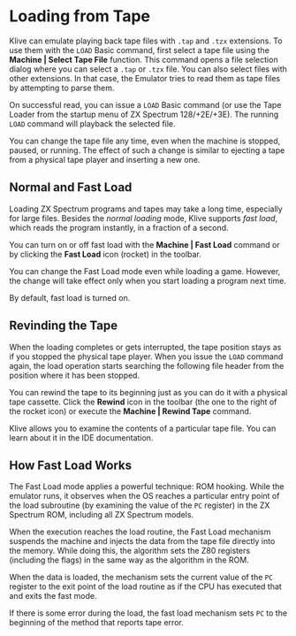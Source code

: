 
# Loading from Tape

Klive can emulate playing back tape files with `.tap` and `.tzx` extensions. To use them with the `LOAD` Basic command, first select a tape file using the **Machine | Select Tape File** function. This command opens a file selection dialog where you can select a `.tap` or `.tzx` file. You can also select files with other extensions. In that case, the Emulator tries to read them as tape files by attempting to parse them.

On successful read, you can issue a `LOAD` Basic command (or use the Tape Loader from the startup menu of ZX Spectrum 128/+2E/+3E). The running `LOAD` command will playback the selected file.

<Callout type="info" emoji="💡">
You can change the tape file any time, even when the machine is stopped, paused, or running. The effect of such a change is similar to ejecting a tape from a physical tape player and inserting a new one.
</Callout>

## Normal and Fast Load

Loading ZX Spectrum programs and tapes may take a long time, especially for large files. Besides the *normal loading* mode, Klive supports *fast load*, which reads the program instantly, in a fraction of a second.

You can turn on or off fast load with the **Machine | Fast Load** command or by clicking the **Fast Load** icon (rocket) in the toolbar.

You can change the Fast Load mode even while loading a game. However, the change will take effect only when you start loading a program next time.

<Callout type="info" emoji="💡">
By default, fast load is turned on.
</Callout>

## Revinding the Tape

When the loading completes or gets interrupted, the tape position stays as if you stopped the physical tape player. When you issue the `LOAD` command again, the load operation starts searching the following file header from the position where it has been stopped.

You can rewind the tape to its beginning just as you can do it with a physical tape cassette. Click the **Rewind** icon in the toolbar (the one to the right of the rocket icon) or execute the **Machine | Rewind Tape** command.

<Callout type="info" emoji="💡">
Klive allows you to examine the contents of a particular tape file. You can learn about it in the IDE documentation.
</Callout>

## How Fast Load Works

The Fast Load mode applies a powerful technique: ROM hooking. While the emulator runs, it observes when the OS reaches a particular entry point of the load subroutine (by examining the value of the `PC` register) in the ZX Spectrum ROM, including all ZX Spectrum models.

When the execution reaches the load routine, the Fast Load mechanism suspends the machine and injects the data from the tape file directly into the memory. While doing this, the algorithm sets the Z80 registers (including the flags) in the same way as the algorithm in the ROM.

When the data is loaded, the mechanism sets the current value of the `PC` register to the exit point of the load routine as if the CPU has executed that and exits the fast mode.

If there is some error during the load, the fast load mechanism sets `PC` to the beginning of the method that reports tape error.
